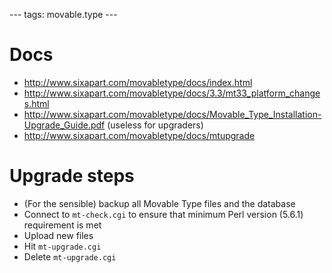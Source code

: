 ---
tags: movable.type
---
= Docs =

* http://www.sixapart.com/movabletype/docs/index.html
* http://www.sixapart.com/movabletype/docs/3.3/mt33_platform_changes.html
* http://www.sixapart.com/movabletype/docs/Movable_Type_Installation-Upgrade_Guide.pdf (useless for upgraders)
* http://www.sixapart.com/movabletype/docs/mtupgrade

= Upgrade steps =

* (For the sensible) backup all Movable Type files and the database
* Connect to <tt>mt-check.cgi</tt> to ensure that minimum Perl version (5.6.1) requirement is met
* Upload new files
* Hit <tt>mt-upgrade.cgi</tt>
* Delete  <tt>mt-upgrade.cgi</tt>

